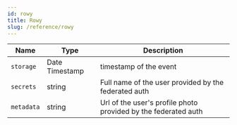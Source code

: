 ```yaml
---
id: rowy 
title: Rowy
slug: /reference/rowy
---
```




| Name            | Type           | Description                                                    |
| --------------- | -------------- | -------------------------------------------------------------- |
| `storage`     | Date Timestamp | timestamp of the event                                         |
| `secrets`   | string         | Full name of the user provided by the federated auth           |
| `metadata`      | string         | Url of the user's profile photo provided by the federated auth |